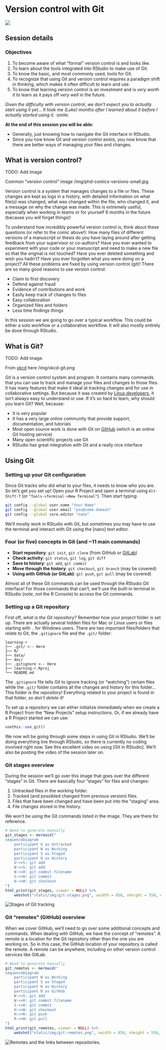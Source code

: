 # Version control with Git {#version-control}

![](https://img.shields.io/badge/document%20status-in%20progress-orange?style=flat-square)

## Session details

### Objectives

1. To become aware of what "formal" version control is and looks like.
1. To learn about the tools integrated into RStudio to make use of Git.
1. To know the basic, and most commonly used, tools for Git.
1. To recognize that using Git and version control requires a paradigm shift in 
thinking, which makes it often difficult to learn and use. 
1. To know that learning version control is an investment and is *very worth it*
to learn as it pays off *very well* in the future.

*Given the difficulty with version control, we don't expect you to actually start
using it yet... It took me (Luke) months after I learned about it before I
actually started using it.* :smile:

**At the end of this session you will be able:**

- Generally, just knowing how to navigate the Git interface in RStudio.
- Since you now know Git and version control exists, you now know that there
are better ways of managing your files and changes.

## What is version control?

TODO: Add image

Common "version control" image /img/phd-comics-versions-small.jpg

Version control is a system that manages changes to a file or files. These
changes are kept as logs in a history, with detailed information on what file(s)
was changed, what was changed within the file, who changed it, and a message on
why the change was made.  This is extremely useful, especially when working in
teams or for yourself 6 months in the future (because you *will* forget things)!

To understand how incredibly powerful version control is, think about
these questions (or refer to the comic above!): How many files of different
versions of a manuscript or thesis do you have laying around after getting
feedback from your supervisor or co-authors? Have you ever wanted to experiment
with your code or your manuscript and need to make a new file so that the
original is not touched? Have you ever deleted something and wish you hadn't?
Have you ever forgotten what you were doing on a project?  All these problems
are fixed by using version control (git)! There are so many good reasons to use
version control:

- Claim to first discovery
- Defend against fraud
- Evidence of contributions and work
- Easily keep track of changes to files
- Easy collaboration
- Organized files and folders
- Less time findings things

In this session we are going to go over a typical workflow. This could be either
a solo workflow or a collaborative workflow. It will also mostly entirely be
done through RStudio.

## What is Git?

TODO: Add image.

From [xkcd](https://xkcd.com/1597/) here /img/xkcd-git.png

Git is a version control system and program. It contains many commands that you
can use to track and manage your files and changes to those files. It has many
features that make it ideal at tracking changes and for use in collaborative
settings. But because it was created by [Linux developers](https://en.wikipedia.org/wiki/Linus_Torvalds),
it isn't always easy to understand or use. If it's so hard to learn, why should
you learn Git? Well, because:

- It is very popular
- It has a very large online community that provide support, documentation, and
tutorials
- Most open source work is done with Git on [GitHub] (which is an online Git
hosting service)
- Many open scientific projects use Git
- RStudio has great integration with Git and a really nice interface

[GitHub]: https://github.com/

## Using Git

### Setting up your Git configuration

Since Git tracks who did what to your files, it needs to know who you are. So
let's get you set up! Open your R Project and open a terminal using `Alt-Shift-T`
(or `"Tools->Terminal->New Terminal"`). Then start typing:

```bash
git config --global user.name "Your Name"
git config --global user.email "you@some.domain"
git config --global core.editor "nano"
```

We'll mostly work in RStudio with Git, but sometimes you may have to use the 
terminal and interact with Git using the [nano] text editor.

### Four (or five) concepts in Git (and ~11 main commands)

- **Start repository**: `git init`, `git clone` (from GitHub or [GitLab])
- **Check activity**: `git status`, `git log`, `git diff`
- **Save to history**: `git add`, `git commit`
- **Move through the history**: `git checkout`, `git branch` (may be covered)
- **Using with GitHub (or GitLab)**: `git push`, `git pull` (may be covered)

[GitLab]: https://gitlab.com/

Almost all of these Git commands can be used through the RStudio Git interface!
For those commands that can't, we'll use the built-in terminal in RStudio
(*note*, *not* the R Console) to access the Git commands.

### Setting up a Git repository

First off, *what is the Git repository?* Remember how your project folder is set
up. There are actually several hidden files for Mac or Linux users or files
starting with `.` for Windows users. There are two important files/folders that
relate to Git, the `.gitignore` file and the `.git/` folder:

```
learning-r
├── .git/ <-- Here
├── R/
├── data/
├── doc/
├── .gitignore <-- Here
├── learning-r.Rproj
└── README.md
```

The `.gitignore` file tells Git to ignore tracking (or "watching") certain files
while the `.git/` folder contains all the changes and history for this folder...
This folder *is the repository*! Everything related to your project is found in 
that folder, so *don't delete it!*

To set up a repository we can either initialize immediately when we create a R
Project from the "New Projects" setup instructions. Or, if we already have a
R Project started we can use:

```r
usethis::use_git()
```

We now will be going through some steps in using Git in RStudio. We'll be doing
everything live through RStudio, so there is currently no coding involved right
now. See this excellent video on using [Git in RStudio]. We'll also be posting
the video of the session later on.

### Git stages overview

During the session we'll go over this image that goes over the different
"stages" in Git. There are basically four "stages" for files and changes:

1. Untracked files in the working folder.
2. Tracked (and possibled changed from previous version) files.
3. Files that have been changed and have been put into the "staging" area.
4. File changes stored in the history.

We won't be using the Git commands listed in the image. They are there for
reference.

```r
# Need to generate manually
git_stages <- mermaid("
sequenceDiagram
    participant U as Untracked
    participant W as Working
    participant S as Staged
    participant H as History
    U->>S: git add
    W->>S: git add
    W->>H: git commit filename
    S->>H: git commit
    H->>W: git checkout
") 
html_print(git_stages, viewer = NULL) %>% 
    webshot("static/img/git-stages.png", vwidth = 850, vheight = 550, cliprect = "viewport")
```

<img src="/img/git-stages.png" alt="Stages of Git tracking" />
 
### Git "remotes" (GitHub) overview

When we cover GitHub, we'll need to go over some additional concepts and
commands. When dealing with GitHub, we have the concept of "remotes". A remote
is a location for the Git repository other than the one you are working on. So 
in this case, the GitHub location of your repository is called the remote. A
remote can be anywhere, including on other version control services like GitLab.

```r
# Need to generate manually
git_remotes <- mermaid("
sequenceDiagram
    participant W as Working
    participant S as Staged
    participant H as History
    participant R as GitHub
    W->>S: git add
    W->>H: git commit filename
    S->>H: git commit
    H->>W: git checkout
    H->>R: git push
    R->>W: git pull
") 
html_print(git_remotes, viewer = NULL) %>% 
    webshot("static/img/git-remotes.png", vwidth = 850, vheight = 550, cliprect = "viewport")
```

<img src="/img/git-remotes.png" alt="Remotes and the links between repositories." />
